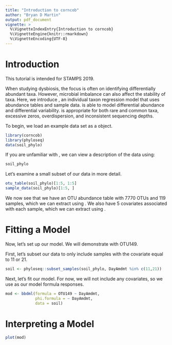 ```yaml
---
title: "Introduction to corncob"
author: "Bryan D Martin"
output: pdf_document
vignette: >
  %\VignetteIndexEntry{Introduction to corncob}
  %\VignetteEngine{knitr::rmarkdown}
  %\VignetteEncoding{UTF-8}
---
```


# Introduction

This tutorial is intended for STAMPS 2019.

When studying dysbiosis, the focus is often on identifying differentially abundant taxa. However, microbial imbalance can also affect the stability of taxa. Here, we introduce \texttt{corncob}, an individual taxon regression model that uses abundance tables and sample data. \texttt{corncob} is able to model differential abundance and differential variability. \texttt{corncob} is appropriate for both rare and common taxa, excessive zeros, overdispersion, and inconsistent sequencing depths.

To begin, we load an example data set as a \texttt{phyloseq} object.

```r
library(corncob)
library(phyloseq)
data(soil_phylo)
```

If you are unfamiliar with \texttt{phyloseq}, we can view a description of the data using:

```r
soil_phylo
```

Let's examine a small subset of our data in more detail.
```r
otu_table(soil_phylo)[1:5, 1:5]
sample_data(soil_phylo)[1:5, ]
```

We now see that we have an OTU abundance table with 7770 OTUs and 119 samples, which we can extract using \texttt{otu_table()}. We also have 5 covariates associated with each sample, which we can extract using \texttt{sample_data()}. 

# Fitting a Model

Now, let's set up our model. We will demonstrate with OTU149.

First, let's subset our data to only include samples with the \texttt{DayAmdmt} covariate equal to 11 or 21.

```r
soil <- phyloseq::subset_samples(soil_phylo, DayAmdmt %in% c(11,21))
```

Next, let's fit our model. For now, we will not include any covariates, so we use \texttt{~ 1} as our model formula responses.

```r
mod <- bbdml(formula = OTU149 ~ DayAmdmt,
             phi.formula = ~ DayAmdmt,
             data = soil)
```

# Interpreting a Model

```r
plot(mod)
```

